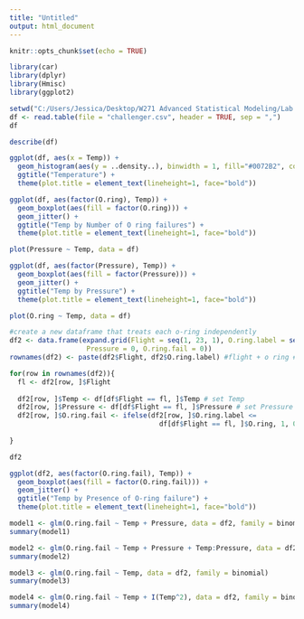 ---
title: "Untitled"
output: html_document
---

```{r setup, include=FALSE}
knitr::opts_chunk$set(echo = TRUE)
```

```{r}
library(car)
library(dplyr)
library(Hmisc)
library(ggplot2)


```


```{r}
setwd("C:/Users/Jessica/Desktop/W271 Advanced Statistical Modeling/Lab 1")
df <- read.table(file = "challenger.csv", header = TRUE, sep = ",")
df
```


```{r}
describe(df)

```


```{r}
ggplot(df, aes(x = Temp)) +
  geom_histogram(aes(y = ..density..), binwidth = 1, fill="#0072B2", colour="black") +
  ggtitle("Temperature") + 
  theme(plot.title = element_text(lineheight=1, face="bold"))

```


```{r}

ggplot(df, aes(factor(O.ring), Temp)) +  
  geom_boxplot(aes(fill = factor(O.ring))) + 
  geom_jitter() +
  ggtitle("Temp by Number of O ring failures") + 
  theme(plot.title = element_text(lineheight=1, face="bold")) 

```
```{r}
plot(Pressure ~ Temp, data = df)
```


```{r}

ggplot(df, aes(factor(Pressure), Temp)) +  
  geom_boxplot(aes(fill = factor(Pressure))) + 
  geom_jitter() +
  ggtitle("Temp by Pressure") + 
  theme(plot.title = element_text(lineheight=1, face="bold")) 

```
```{r}
plot(O.ring ~ Temp, data = df)
```



```{r}
#create a new dataframe that treats each o-ring independently
df2 <- data.frame(expand.grid(Flight = seq(1, 23, 1), O.ring.label = seq(1, 6, 1), Temp = 0, 
                   Pressure = 0, O.ring.fail = 0))
rownames(df2) <- paste(df2$Flight, df2$O.ring.label) #flight + o ring #

for(row in rownames(df2)){
  fl <- df2[row, ]$Flight
  
  df2[row, ]$Temp <- df[df$Flight == fl, ]$Temp # set Temp
  df2[row, ]$Pressure <- df[df$Flight == fl, ]$Pressure # set Pressure
  df2[row, ]$O.ring.fail <- ifelse(df2[row, ]$O.ring.label <= 
                                     df[df$Flight == fl, ]$O.ring, 1, 0)  # set O.ring.fail
  
}

df2

```

```{r}

ggplot(df2, aes(factor(O.ring.fail), Temp)) +  
  geom_boxplot(aes(fill = factor(O.ring.fail))) + 
  geom_jitter() +
  ggtitle("Temp by Presence of O-ring failure") + 
  theme(plot.title = element_text(lineheight=1, face="bold")) 

```


```{r}
model1 <- glm(O.ring.fail ~ Temp + Pressure, data = df2, family = binomial)
summary(model1)
```


```{r}
model2 <- glm(O.ring.fail ~ Temp + Pressure + Temp:Pressure, data = df2, family = binomial)
summary(model2)
```

```{r}
model3 <- glm(O.ring.fail ~ Temp, data = df2, family = binomial)
summary(model3)
```
```{r}
model4 <- glm(O.ring.fail ~ Temp + I(Temp^2), data = df2, family = binomial)
summary(model4)
```

